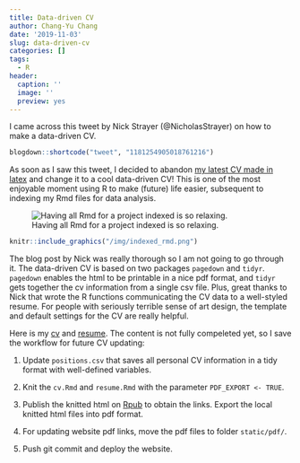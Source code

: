 ```yaml
---
title: Data-driven CV
author: Chang-Yu Chang
date: '2019-11-03'
slug: data-driven-cv
categories: []
tags:
  - R
header:
  caption: ''
  image: ''
  preview: yes
---
```


I came across this tweet by Nick Strayer (@NicholasStrayer) on how to make a data-driven CV.

```r
blogdown::shortcode("tweet", "1181254905018761216")
```

As soon as I saw this tweet, I decided to abandon [my latest CV made in latex](https://www.changyuchang.name/2019/01/16/cv-online/) and change it to a cool data-driven CV! This is one of the most enjoyable moment using R to make (future) life easier, subsequent to indexing my Rmd files for data analysis. 

![Having all Rmd for a project indexed is so relaxing.](/img/indexed_rmd.png)


```r
knitr::include_graphics("/img/indexed_rmd.png")
```

The blog post by Nick was really thorough so I am not going to go through it. The data-driven CV is based on two packages `pagedown` and `tidyr`. `pagedown` enables the html to be printable in a nice pdf format, and `tidyr` gets together the cv information from a single csv file. Plus, great thanks to Nick that wrote the R functions communicating the CV data to a well-styled resume. For people with seriously terrible sense of art design, the template and default settings for the CV are really helpful. 

Here is my [cv](http://rpubs.com/ray57512/cyc-cv) and [resume](http://rpubs.com/ray57512/cyc_resume). The content is not fully compeleted yet, so I save the workflow for future CV updating:

1. Update `positions.csv` that saves all personal CV information in a tidy format with well-defined variables.

2. Knit the `cv.Rmd` and `resume.Rmd` with the parameter `PDF_EXPORT <- TRUE`. 

3. Publish the knitted html on [Rpub](https://rpubs.com/) to obtain the links. Export the local knitted html files into pdf format. 

4. For updating website pdf links, move the pdf files to folder `static/pdf/`.

5. Push git commit and deploy the website.
















